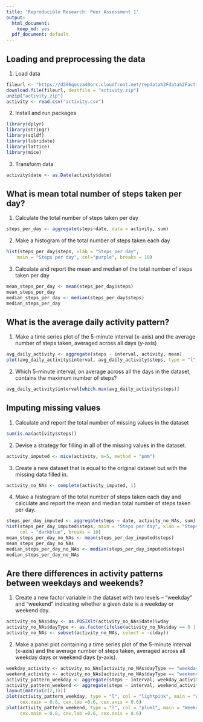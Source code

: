 ```yaml
---
title: 'Reproducible Research: Peer Assessment 1'
output:
  html_document:
    keep_md: yes
  pdf_document: default
---
```



## Loading and preprocessing the data
1. Load data
```r
fileurl <- "https://d396qusza40orc.cloudfront.net/repdata%2Fdata%2Factivity.zip"
download.file(fileurl, destfile = "activity.zip")
unzip("activity.zip")
activity <- read.csv("activity.csv")
```

2. Install and run packages
```r
library(dplyr)
library(stringr)
library(sqldf)
library(lubridate)
library(lattice)
library(mice)
```

3. Transform data
```r
activity$date <- as.Date(activity$date)
```

## What is mean total number of steps taken per day?

1. Calculate the total number of steps taken per day
```r
steps_per_day <- aggregate(steps~date, data = activity, sum)
```

2. Make a histogram of the total number of steps taken each day
```r
hist(steps_per_day$steps, xlab = "Steps per day", 
    main = "Steps per day", col="purple", breaks = 10)
```

3. Calculate and report the mean and median of the total number of steps taken 
per day
```r
mean_steps_per_day <- mean(steps_per_day$steps)
mean_steps_per_day
median_steps_per_day <- median(steps_per_day$steps)
median_steps_per_day
```

## What is the average daily activity pattern?

1. Make a time series plot of the 5-minute interval (x-axis) and the average 
number of steps taken, averaged across all days (y-axis)
```r
avg_daily_activity <- aggregate(steps ~ interval, activity, mean)
plot(avg_daily_activity$interval, avg_daily_activity$steps, type = "l", main = "Average daily activity pattern", xlab = "Interval", ylab = "Steps", col="lightblue")
```

2. Which 5-minute interval, on average across all the days in the dataset, 
contains the maximum number of steps?
```r
avg_daily_activity$interval[which.max(avg_daily_activity$steps)]
```

## Imputing missing values

1. Calculate and report the total number of missing values in the dataset
```r
sum(is.na(activity$steps))
```

2. Devise a strategy for filling in all of the missing values in the dataset.
```r
activity_imputed <- mice(activity, m=5, method = "pmm")
```

3. Create a new dataset that is equal to the original dataset but with the 
missing data filled in.
```r
activity_no_NAs <- complete(activity_imputed, 1)
```

4. Make a histogram of the total number of steps taken each day and calculate 
and report the mean and median total number of steps taken per day. 
```r
steps_per_day_imputed <- aggregate(steps ~ date, activity_no_NAs, sum)
hist(steps_per_day_imputed$steps, main = "Steps per day", xlab = "Steps", 
     col = "darkblue", breaks = 10)
mean_steps_per_day_no_NAs <- mean(steps_per_day_imputed$steps)
mean_steps_per_day_no_NAs
median_steps_per_day_no_NAs <- median(steps_per_day_imputed$steps)
median_steps_per_day_no_NAs
```

## Are there differences in activity patterns between weekdays and weekends?
1. Create a new factor variable in the dataset with two levels – “weekday” and 
“weekend” indicating whether a given date is a weekday or weekend day.
```r
activity_no_NAs$day <- as.POSIXlt(activity_no_NAs$date)$wday
activity_no_NAs$dayType <- as.factor(ifelse(activity_no_NAs$day == 0 | activity_no_NAs$day == 6, "weekend", "weekday"))
activity_no_NAs <- subset(activity_no_NAs, select = -c(day))
```

2. Make a panel plot containing a time series plot of the 5-minute interval 
(x-axis) and the average number of steps taken, averaged across all weekday days 
or weekend days (y-axis).
```r
weekday_activity <- activity_no_NAs[activity_no_NAs$dayType == "weekday",]
weekend_activity <- activity_no_NAs[activity_no_NAs$dayType == "weekend",]
activity_pattern_weekday <- aggregate(steps ~ interval, weekday_activity, mean)
activity_pattern_weekend <- aggregate(steps ~ interval, weekend_activity, mean)
layout(matrix(c(2,1)))
plot(activity_pattern_weekday, type = "l", col = "lightpink", main = "Weekday", 
     cex.main = 0.8, cex.lab =0.6, cex.axis = 0.6)
plot(activity_pattern_weekend, type = "l", col = "plum1", main = "Weekend", 
     cex.main = 0.8, cex.lab =0.6, cex.axis = 0.6)
```
